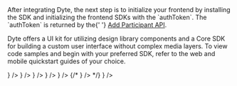
<span>
  After integrating Dyte, the next step is to initialize your frontend by
  installing the SDK and initializing the frontend SDKs with the `authToken`.
  The `authToken` is returned by the{' '}
  <a href={props.addParticipantPath}>Add Participant API</a>.
</span>

Dyte offers a UI kit for utilizing design library components and a Core SDK for building a custom user interface without complex media layers. To view code samples and begin with your preferred SDK, refer to the web and mobile quickstart guides of your choice.

<CardSection id="client-setup-web" title="Web" hasSubSections>
  <CardSection id="web-sdk" title="">
    <Card title="React" to="./client-setup/react" icon={<UbuntuIcon />} />
    <Card title="Angular" to="./client-setup/angular" icon={<ArchLinuxIcon />} />
    <Card
      title="Javascript"
      to="./client-setup/javascript"
      icon={<HTMLIcon />}
    />
  </CardSection>
</CardSection>

<CardSection id="client-setup-mobile" title="Mobile" hasSubSections>
  <CardSection id="mobile-sdk" title="">
    <Card title="iOS" to="./client-setup/ios" icon={<SwiftIcon />} />
    <Card title="Android" to="./client-setup/android" icon={<KotlinIcon />} />
    {/* <Card title="React Native" to="./client-setup" icon={<ReactIcon />} /> */}
    <Card title="Flutter" to="./client-setup/flutter" icon={<FlutterIcon />} />
  </CardSection>
</CardSection>
